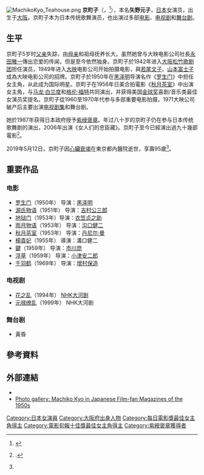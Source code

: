 
{{藝人
| 姓名 = 京町子
| 類型 = 女演員
| 圖片 = Machiko Kyō 1955.jpg
| 圖片尺寸 = 250px
| 圖片簡介 = 京町子於《楊貴妃》中的劇照
| 原名 = 矢野元子<br>やの もとこ
| 外文名 = 京 マチ子
| 外文 = ja
| 羅馬拼音 = Kyō Machiko
| 英文名 =
| 綽號 = 
| 其他藝名 = 
| 國籍 = {{JAP}}
| 民族 = [[大和族|大和族]]
| 出生日期 ={{birth date|1924|3|25}}
| 出生地點 = {{JAP}}[[大阪府|大阪府]][[大阪市|大阪市]]
| 逝世日期 =  {{death date and age|2019|5|12|1924|3|25}}
| 逝世地點 = {{JAP}}[[東京都|東京都]]
| 職業 = 藝人
| 語言 = [[日语|日语]]
| 教育程度 =
| 配偶 = 
| 出身地 = 
| 出道作 = 
| 出道日期 = 
| 代表作 =《[[羅生門_(電影)|罗生门]]》 
| 活躍年代 = 1942年 - 至今
| 相關團體 = 大阪松竹歌劇団
|awards = 女優演技賞(1950) <br>女優主演賞(1964)<br>會長特別獎(1995) <br>紫綬褒章<br>[[寶冠章|寶冠章]]
}}
{{japanese|japanese=京 マチ子|kana=きょう まちこ|romaji=Kyō Machiko}}
[[File:MachikoKyo_Teahouse.png|thumb]]
'''京町子'''（{{lang-ja|京 マチ子}}，{{bd|1924年|3月25日|2019年|5月12日|Kyō Machiko}}<ref name=NHK20190514>{{Cite web |url=https://www3.nhk.or.jp/news/html/20190514/k10011915801000.html |title=俳優 京マチ子さん死去 |access-date=2019-05-14 |archive-url=https://web.archive.org/web/20190514085520/https://www3.nhk.or.jp/news/html/20190514/k10011915801000.html |archive-date=2019-05-14 |dead-url=yes }}</ref>），本名'''矢野元子'''，[[日本|日本]]女演员，出生于[[大阪市|大阪]]。京町子本为日本传统歌舞演员，也出演过多部[[电影|电影]]、[[电视剧|电视剧]]和[[舞台剧|舞台剧]]。

== 生平 ==
京町子5岁时[[父亲|父亲]]失踪，由[[母亲|母亲]]和祖母抚养长大。虽然她曾与大映电影公司社長[[永田雅一|永田雅一]]傳出恋爱的传闻，但是至今依然独身。京町子於1942年进入[[大阪松竹歌剧团|大阪松竹歌剧团]]担任演员，1949年进入[[大映|大映]]电影公司开始拍摄电影，與[[若尾文子|若尾文子]]、[[山本富士子|山本富士子]]成為大映电影公司的招牌。京町子於1950年在[[黑泽明|黑泽明]]导演名作《[[罗生门|罗生门]]》中担任女主角，从此成为国际明星。京町子在1956年日美合拍電影《[[秋月茶室|秋月茶室]]》中出演女主角，与[[马龙·白兰度|马龙·白兰度]]和[[格伦·福特|格伦·福特]]共同演出，并获得美国[[金球奖|金球奖]]喜剧/音乐类最佳女演员奖提名。京町子從1960至1970年代参与多部重要电影拍摄，1971大映公司破产后主要出演[[日本电视剧|电视剧集]]和舞台剧。

她於1987年获得日本政府授予[[紫绶褒章|紫绶褒章]]。年过八十岁的京町子仍在参与日本传统歌舞剧的演出，2006年出演《女人们的忠臣藏》。京町子至今已經演出過九十幾部電影<ref>{{citation | language = ja | url = http://www.jmdb.ne.jp/person/p0084410.htm | title = Person | publisher = JMDb | accessdate = 21 May 2009 | archive-date = 2020-08-03 | archive-url = https://web.archive.org/web/20200803234230/http://www.jmdb.ne.jp/person/p0084410.htm | dead-url = no }}.</ref>。

2019年5月12日，京町子因[[心臟衰竭|心臟衰竭]]在東京都內醫院逝世，享壽95歲<ref name=NHK20190514 />。

== 重要作品 ==
=== 电影 ===

*[[羅生門_(電影)|罗生门]]（1950年） 导演：[[黑泽明|黑泽明]]
*[[源氏物语|源氏物语]]（1951年） 导演：[[吉村公三郎|吉村公三郎]]
*[[地狱门|地狱门]]（1953年）导演：[[衣笠贞之助|衣笠贞之助]]
*[[雨月物语|雨月物语]]（1953年） 导演：[[沟口健二|沟口健二]]
*[[秋月茶室|秋月茶室]]（1953年） 导演：[[丹尼尔·曼|丹尼尔·曼]]
*[[楊貴妃_(1955年電影)|楊貴妃]]（1955年） 導演：溝口健二
*[[鍵|鍵]]（1959年） 导演：[[市川崑|市川崑]]
*[[浮草|浮草]]（1959年） 导演：[[小津安二郎|小津安二郎]]
*[[千羽鹤|千羽鹤]]（1969年） 导演：[[增村保造|增村保造]]

=== 电视剧 ===

*[[花之乱|花之乱]]（1994年） [[NHK大河剧|NHK大河剧]]
*[[元禄缭乱|元禄缭乱]]（1999年） NHK大河剧

===舞台剧===
*黃昏

== 參考資料 ==
{{reflist}}

==外部連結==
{{commons category|Machiko Kyō}}
*{{imdb name|id=0477553|name=Machiko Kyō}}
* [https://web.archive.org/web/20110719144207/http://blook.bampfa.berkeley.edu/2011/06/eiga-stars-machiko-kyo-in-japanese-film-fan-magazines-of-the-1950s.html Photo gallery: Machiko Kyo in Japanese Film-fan Magazines of the 1950s]

{{每日電影獎最佳女主角}}
{{電影旬報十佳獎最佳女主角}}

{{Authority control}}
{{DEFAULTSORT:Kyou Machiko}}
[[Category:日本女演員|Category:日本女演員]]
[[Category:大阪府出身人物|Category:大阪府出身人物]]
[[Category:每日電影獎最佳女主角得主|Category:每日電影獎最佳女主角得主]]
[[Category:電影旬報十佳獎最佳女主角得主|Category:電影旬報十佳獎最佳女主角得主]]
[[Category:紫綬褒章獲得者|Category:紫綬褒章獲得者]]